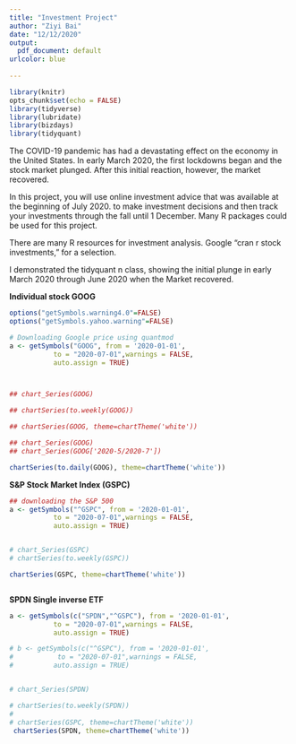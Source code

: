 ```yaml
---
title: "Investment Project"
author: "Ziyi Bai"
date: "12/12/2020"
output: 
  pdf_document: default
urlcolor: blue
  
---
```


```r
library(knitr)
opts_chunk$set(echo = FALSE)
library(tidyverse)
library(lubridate)
library(bizdays)
library(tidyquant)
```

The COVID-19 pandemic has had a devastating effect on the economy in the United States. In early March 2020, the first lockdowns began and the stock market plunged. After this initial reaction, however, the market recovered.   


In this project, you will use online investment advice that was available at the beginning of July 2020. to make investment decisions and then track your investments through the fall until 1 December. Many R packages could be used for this project. 

There are many R resources for investment analysis. Google "cran r stock investments," for a selection.

I demonstrated the tidyquant n class, showing the initial plunge in early March 2020 through June 2020 when the Market recovered.
 \vspace{.2in} 
 
**Individual stock GOOG** 
\vspace{.1in} 


```r
options("getSymbols.warning4.0"=FALSE)
options("getSymbols.yahoo.warning"=FALSE)

# Downloading Google price using quantmod
a <- getSymbols("GOOG", from = '2020-01-01',
           to = "2020-07-01",warnings = FALSE,
           auto.assign = TRUE)



## chart_Series(GOOG)

## chartSeries(to.weekly(GOOG))

## chartSeries(GOOG, theme=chartTheme('white'))

## chart_Series(GOOG)
## chart_Series(GOOG['2020-5/2020-7'])

chartSeries(to.daily(GOOG), theme=chartTheme('white'))


```

\newpage
\vspace{-.2in}
**S&P Stock Market Index  (GSPC)** 
\vspace{.1in} 

```r

## downloading the S&P 500
a <- getSymbols("^GSPC", from = '2020-01-01',
           to = "2020-07-01",warnings = FALSE,
           auto.assign = TRUE)


# chart_Series(GSPC)
# chartSeries(to.weekly(GSPC))

chartSeries(GSPC, theme=chartTheme('white'))



```

\vspace{.3in}
**SPDN Single inverse ETF** 
\vspace{.1in} 

```r
a <- getSymbols(c("SPDN","^GSPC"), from = '2020-01-01',
           to = "2020-07-01",warnings = FALSE,
           auto.assign = TRUE)

# b <- getSymbols(c("^GSPC"), from = '2020-01-01',
#           to = "2020-07-01",warnings = FALSE,
#          auto.assign = TRUE)


# chart_Series(SPDN)

# chartSeries(to.weekly(SPDN))
# 
# chartSeries(GSPC, theme=chartTheme('white'))
 chartSeries(SPDN, theme=chartTheme('white'))
```




















